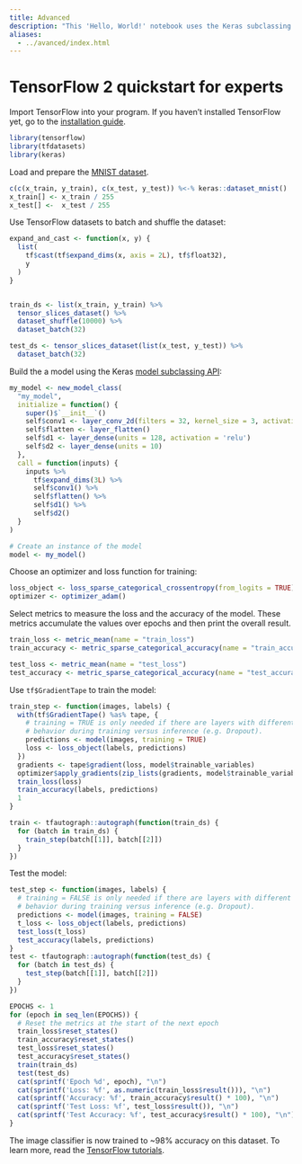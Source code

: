 ```yaml
---
title: Advanced
description: "This 'Hello, World!' notebook uses the Keras subclassing API and a custom training loop."
aliases:
  - ../avanced/index.html
---
```


# TensorFlow 2 quickstart for experts

Import TensorFlow into your program. If you haven't installed TensorFlow yet, go
to the [installation guide](/install).

```r
library(tensorflow)
library(tfdatasets)
library(keras)
```

Load and prepare the [MNIST dataset](http://yann$lecun.com/exdb/mnist/).

```r
c(c(x_train, y_train), c(x_test, y_test)) %<-% keras::dataset_mnist()
x_train[] <- x_train / 255
x_test[] <-  x_test / 255 
```

Use TensorFlow datasets to batch and shuffle the dataset:

```r
expand_and_cast <- function(x, y) {
  list(
    tf$cast(tf$expand_dims(x, axis = 2L), tf$float32),
    y
  )
}


train_ds <- list(x_train, y_train) %>% 
  tensor_slices_dataset() %>% 
  dataset_shuffle(10000) %>% 
  dataset_batch(32)

test_ds <- tensor_slices_dataset(list(x_test, y_test)) %>% 
  dataset_batch(32)
```

Build the a model using the Keras [model subclassing API](https://www.tensorflow.org/guide/keras#model_subclassing):

```r
my_model <- new_model_class(
  "my_model",
  initialize = function() {
    super()$`__init__`()
    self$conv1 <- layer_conv_2d(filters = 32, kernel_size = 3, activation = 'relu')
    self$flatten <- layer_flatten()
    self$d1 <- layer_dense(units = 128, activation = 'relu')
    self$d2 <- layer_dense(units = 10)
  },
  call = function(inputs) {
    inputs %>% 
      tf$expand_dims(3L) %>% 
      self$conv1() %>% 
      self$flatten() %>% 
      self$d1() %>% 
      self$d2()
  }
)

# Create an instance of the model
model <- my_model()
```

Choose an optimizer and loss function for training: 

```r
loss_object <- loss_sparse_categorical_crossentropy(from_logits = TRUE)
optimizer <- optimizer_adam()
```

Select metrics to measure the loss and the accuracy of the model. These metrics accumulate the values over epochs and then print the overall result.

```r
train_loss <- metric_mean(name = "train_loss")
train_accuracy <- metric_sparse_categorical_accuracy(name = "train_accuracy")

test_loss <- metric_mean(name = "test_loss")
test_accuracy <- metric_sparse_categorical_accuracy(name = "test_accuracy")
```

Use `tf$GradientTape` to train the model:

```r
train_step <- function(images, labels) {
  with(tf$GradientTape() %as% tape, {
    # training = TRUE is only needed if there are layers with different
    # behavior during training versus inference (e.g. Dropout).
    predictions <- model(images, training = TRUE)
    loss <- loss_object(labels, predictions)
  })
  gradients <- tape$gradient(loss, model$trainable_variables)
  optimizer$apply_gradients(zip_lists(gradients, model$trainable_variables))
  train_loss(loss)
  train_accuracy(labels, predictions)
  1
}

train <- tfautograph::autograph(function(train_ds) {
  for (batch in train_ds) {
    train_step(batch[[1]], batch[[2]])
  }
})
```

Test the model:

```r
test_step <- function(images, labels) {
  # training = FALSE is only needed if there are layers with different
  # behavior during training versus inference (e.g. Dropout).
  predictions <- model(images, training = FALSE)
  t_loss <- loss_object(labels, predictions)
  test_loss(t_loss)
  test_accuracy(labels, predictions)
}
test <- tfautograph::autograph(function(test_ds) {
  for (batch in test_ds) {
    test_step(batch[[1]], batch[[2]])
  }
})
```

```r
EPOCHS <- 1
for (epoch in seq_len(EPOCHS)) {
  # Reset the metrics at the start of the next epoch
  train_loss$reset_states()
  train_accuracy$reset_states()
  test_loss$reset_states()
  test_accuracy$reset_states()
  train(train_ds)
  test(test_ds)
  cat(sprintf('Epoch %d', epoch), "\n")
  cat(sprintf('Loss: %f', as.numeric(train_loss$result())), "\n")
  cat(sprintf('Accuracy: %f', train_accuracy$result() * 100), "\n")
  cat(sprintf('Test Loss: %f', test_loss$result()), "\n")
  cat(sprintf('Test Accuracy: %f', test_accuracy$result() * 100), "\n")
}
```

The image classifier is now trained to ~98% accuracy on this dataset. To learn more, read the [TensorFlow tutorials](/tutorials).
